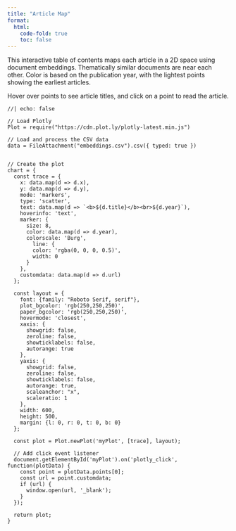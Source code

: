 ```yaml
---
title: "Article Map"
format: 
  html:
    code-fold: true
    toc: false
---
```





This interactive table of contents maps each article in a 2D space using document embeddings. Thematically similar documents are near each other. Color is based on the publication year, with the lightest points showing the earliest articles.

Hover over points to see article titles, and click on a point to read the article.


```ojs
//| echo: false

// Load Plotly
Plot = require("https://cdn.plot.ly/plotly-latest.min.js")

// Load and process the CSV data
data = FileAttachment("embeddings.csv").csv({ typed: true })


// Create the plot
chart = {
  const trace = {
    x: data.map(d => d.x),
    y: data.map(d => d.y),
    mode: 'markers',
    type: 'scatter',
    text: data.map(d => `<b>${d.title}</b><br>${d.year}`),
    hoverinfo: 'text',
    marker: {
      size: 8,
      color: data.map(d => d.year),
      colorscale: 'Burg',
        line: {
        color: 'rgba(0, 0, 0, 0.5)',
        width: 0
      }
    },
    customdata: data.map(d => d.url)
  };

  const layout = {
    font: {family: "Roboto Serif, serif"},
    plot_bgcolor: 'rgb(250,250,250)',
    paper_bgcolor: 'rgb(250,250,250)',
    hovermode: 'closest',
    xaxis: {
      showgrid: false,
      zeroline: false,
      showticklabels: false,
      autorange: true
    },
    yaxis: {
      showgrid: false,
      zeroline: false,
      showticklabels: false,
      autorange: true,
      scaleanchor: "x",
      scaleratio: 1
    },
    width: 600,
    height: 500,
    margin: {l: 0, r: 0, t: 0, b: 0}
  };

  const plot = Plot.newPlot('myPlot', [trace], layout);
  
  // Add click event listener
  document.getElementById('myPlot').on('plotly_click', function(plotData) {
    const point = plotData.points[0];
    const url = point.customdata;
    if (url) {
      window.open(url, '_blank');
    }
  });

  return plot;
}
```


<div id="myPlot" style="width:100%;height:100vh;margin:auto;"></div>



## Technical Details

* Article texts are embedded using the [Sentence Transformers all-MiniLM-L6-v2 model](https://huggingface.co/sentence-transformers/all-MiniLM-L6-v2), which represents each text as a 384-dimensional vector. This model is designed to capture semantic meaning, allowing for comparisons between articles based on their content.
* To facilitate visualization, the 384-dimensional vectors are reduced to two dimensions using UMAP (Uniform Manifold Approximation and Projection).  UMAP is a dimensionality reduction technique that aims to preserve both local and global structure of the high-dimensional data, making it well-suited for visualizing complex relationships between articles. It looked better than TSNE.
* Data are plotted using the Plotly JavaScript library. While I normally use the Python version, only the JS library allow points to be used as URL links.